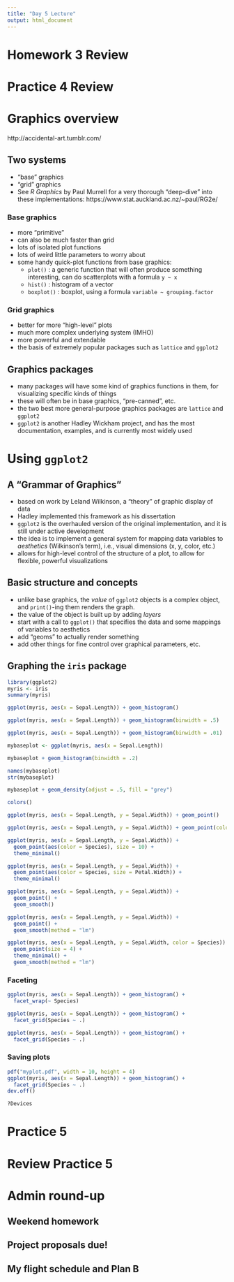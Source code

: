 ```yaml
---
title: "Day 5 Lecture"
output: html_document
---
```


# Homework 3 Review

# Practice 4 Review

# Graphics overview

http://accidental-art.tumblr.com/

## Two systems

  - "base" graphics
  - "grid" graphics
  - See *R Graphics* by Paul Murrell for a very thorough "deep-dive" into these implementations:  https://www.stat.auckland.ac.nz/~paul/RG2e/

### Base graphics
  - more "primitive"
  - can also be much faster than grid
  - lots of isolated plot functions
  - lots of weird little parameters to worry about
  - some handy quick-plot functions from base graphics:
    - `plot()` : a generic function that will often produce something interesting, can do scatterplots with a formula `y ~ x`
    - `hist()` : histogram of a vector
    - `boxplot()` : boxplot, using a formula `variable ~ grouping.factor`

### Grid graphics
  - better for more "high-level" plots
  - much more complex underlying system (IMHO)
  - more powerful and extendable
  - the basis of extremely popular packages such as `lattice` and `ggplot2`

## Graphics packages

  - many packages will have some kind of graphics functions in them, for visualizing specific kinds of things
  - these will often be in base graphics, "pre-canned", etc.
  - the two best more general-purpose graphics packages are `lattice` and `ggplot2`
  - `ggplot2` is another Hadley Wickham project, and has the most documentation, examples, and is currently most widely used

# Using `ggplot2`

## A "Grammar of Graphics"
  - based on work by Leland Wilkinson, a "theory" of graphic display of data
  - Hadley implemented this framework as his dissertation
  - `ggplot2` is the overhauled version of the original implementation, and it is still under active development
  - the idea is to implement a general system for mapping data variables to *aesthetics* (Wilkinson's term), i.e., visual dimensions (x, y, color, etc.)
  - allows for high-level control of the structure of a plot, to allow for flexible, powerful visualizations
  
## Basic structure and concepts

  - unlike base graphics, the *value* of `ggplot2` objects is a complex object, and `print()`-ing them renders the graph.
  - the value of the object is built up by adding *layers*
  - start with a call to `ggplot()` that specifies the data and some mappings of variables to aesthetics
  - add "geoms" to actually render something
  - add other things for fine control over graphical parameters, etc.

## Graphing the `iris` package

```r
library(ggplot2)
myris <- iris
summary(myris)

ggplot(myris, aes(x = Sepal.Length)) + geom_histogram()

ggplot(myris, aes(x = Sepal.Length)) + geom_histogram(binwidth = .5)

ggplot(myris, aes(x = Sepal.Length)) + geom_histogram(binwidth = .01)

mybaseplot <- ggplot(myris, aes(x = Sepal.Length))

mybaseplot + geom_histogram(binwidth = .2)

names(mybaseplot)
str(mybaseplot)

mybaseplot + geom_density(adjust = .5, fill = "grey")

```

```r
colors()
```

```r
ggplot(myris, aes(x = Sepal.Length, y = Sepal.Width)) + geom_point()

ggplot(myris, aes(x = Sepal.Length, y = Sepal.Width)) + geom_point(color = "red")

ggplot(myris, aes(x = Sepal.Length, y = Sepal.Width)) + 
  geom_point(aes(color = Species), size = 10) + 
  theme_minimal()

ggplot(myris, aes(x = Sepal.Length, y = Sepal.Width)) + 
  geom_point(aes(color = Species, size = Petal.Width)) + 
  theme_minimal()

ggplot(myris, aes(x = Sepal.Length, y = Sepal.Width)) + 
  geom_point() + 
  geom_smooth()

ggplot(myris, aes(x = Sepal.Length, y = Sepal.Width)) + 
  geom_point() + 
  geom_smooth(method = "lm")

ggplot(myris, aes(x = Sepal.Length, y = Sepal.Width, color = Species)) + 
  geom_point(size = 4) + 
  theme_minimal() +
  geom_smooth(method = "lm")


```

### Faceting

```r

ggplot(myris, aes(x = Sepal.Length)) + geom_histogram() + 
  facet_wrap(~ Species)

ggplot(myris, aes(x = Sepal.Length)) + geom_histogram() + 
  facet_grid(Species ~ .)

ggplot(myris, aes(x = Sepal.Length)) + geom_histogram() + 
  facet_grid(Species ~ .)

```

### Saving plots

```r
pdf("myplot.pdf", width = 10, height = 4)
ggplot(myris, aes(x = Sepal.Length)) + geom_histogram() + 
  facet_grid(Species ~ .)
dev.off()

?Devices
```


# Practice 5

# Review Practice 5

# Admin round-up

## Weekend homework

## Project proposals due!

## My flight schedule and Plan B
